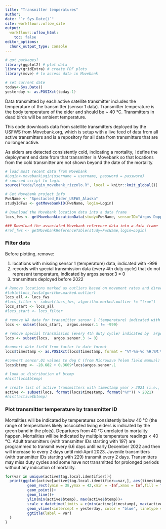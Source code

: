```yaml
---
title: "Transmitter temperatures"
author: 
date: "`r Sys.Date()`"
site: workflowr::wflow_site
output:
  workflowr::wflow_html:
    toc: false
editor_options:
  chunk_output_type: console
---
```


```r
# got packages?
library(ggplot2) # plot data
library(gridExtra) # create PDF plots
library(move) # to access data in Movebank

# set current date
today<-Sys.Date()
yesterday <- as.POSIXct(today-1)
```

Data transmitted by each active satellite transmitter includes the temperature of the transmitter (sensor 1 data). Transmitter temperature is the body temperature of the eider and should be ~ 40 °C. Transmitters in dead birds will be ambient temperature. 

This code downloads data from satellite transmitters deployed by the USFWS from Movebank.org, which is setup with a live feed of data from all active transmitters and is a repository for all data from transmitters that are no longer active.

As eiders are detected consistently cold, indicating a mortality, I define the deployment end date from that transmitter in Movebank so that locations from the cold transmitter are not shown beyond the date of the mortality. 

```r
# load most recent data from Movebank
#Login<-movebankLogin(username = username, password = password) 
# sourced script to login
source("code/login_movebank_rizzolo.R", local = knitr::knit_global())
```

```r

# Get Movebank project info
FwsName <- "Spectacled_Eider_USFWS_Alaska"
studyIdFws <- getMovebankID(FwsName, login=Login)

# Download the Movebank location data into a data frame
locs_fws <- getMovebankLocationData(study=FwsName, sensorID="Argos Doppler Shift", login=Login, includeOutliers=TRUE)

### Download the associated Movebank reference data into a data frame
#ref_fws <- getMovebankReferenceTable(study=FwsName,login=Login)
```
### Filter data
Before plotting, remove: 

1. locations with missing sensor 1 (temperature) data, indicated with -999
2. records with special transmission data (every 4th duty cycle) that do not represent temperature, indicated by argos.sensor.3 = 0 
3. transmitters deployed before 2022

```r
# Remove locations marked as outliers based on movement rates and directions using Douglas Argos Filter
#table(locs_fws$algorithm.marked.outlier)
locs_all <- locs_fws
#locs_filter <- subset(locs_fws, algorithm.marked.outlier != "true")
locs_start <- locs_all
#locs_start <- locs_filter

# remove NA data for transmitter sensor 1 (temperature) indicated with -999
locs <- subset(locs_start,  argos.sensor.1 != -999)

# remove special transmission (every 4th duty cycle) indicated by  argos.sensor.3 = 0 (see MTI Battery Powered PTT-100 Field Manual, p 17)
locs <- subset(locs,  argos.sensor.3 != 0)

#convert date field from factor to date format
locs$timestamp <- as.POSIXct(locs$timestamp, format = "%Y-%m-%d %H:%M:%S")

#convert sensor.01 values to deg C (from Microwave Telem field manual)
locs$btemp <- -28.682 + 0.3609*locs$argos.sensor.1

# look at distribution of btemp
#hist(locs$btemp)

# create list of active transmitters with timestamp year > 2021 (i.e., remove transmitters from the 2018 deployment)
active <- subset(locs, format(locs$timestamp, format("%Y")) > 2021)
#hist(active$btemp)
```

### Plot transmitter temperature by transmitter ID

Mortalities will be indicated by temperatures consistently below 40 °C (the range of temperatures likely associated living eiders is indicated by the green band in the plots). Departures from 40 °C unrelated to mortality happen. Mortalities will be indicated by multiple temperature readings < 40 °C. Adult transmitters (with transmitter IDs starting with 197) are programmed to transmit every 6.6 days until early December 2022 and then will increase to every 2 days until mid-April 2023. Juvenile transmitters (with transmitter IDs starting with 229) transmit every 2 days. Transmitters may miss duty cycles and some have not transmitted for prolonged periods without any indication of mortality. 

```r
for(var in unique(active$tag.local.identifier)){
  print(ggplot(active[active$tag.local.identifier==var,], aes(timestamp, btemp))+
          geom_rect(ymin = 38,ymax = 42,xmin = -Inf,xmax = Inf,fill = "green")+
          geom_point()+
          geom_line()+
          ylim(min(active$btemp), max(active$btemp))+
          scale_x_datetime(limits = c(min(active$timestamp), max(active$timestamp)))+
          geom_vline(xintercept = yesterday, color = "blue", linetype = 4) +
          ggtitle(label = var)
  )
}
```
